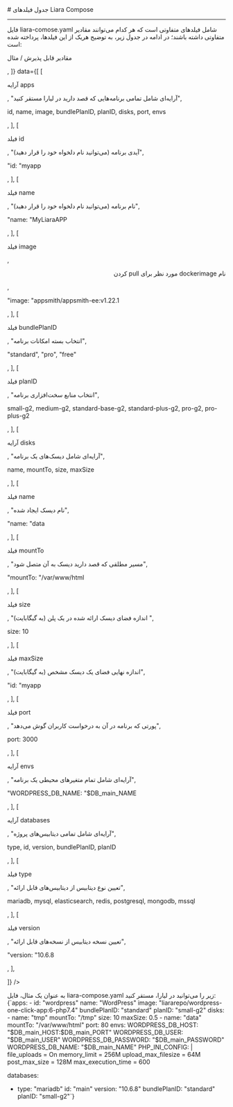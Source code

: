 


<Layout>
<Head>
<title>مستندات جدول فیلدهای Liara Compose - لیارا</title>
</Head>
# جدول فیلدهای Liara Compose
<hr className="mb-2" />

فایل <Important>liara-comose.yaml</Important> شامل فیلدهای متفاوتی است که هر کدام می‌توانند مقادیر متفاوتی داشته باشند؛ در ادامه در جدول زیر، به توضیح هریک از این فیلدها، پرداخته شده است:


<div className="h-2" />
<Table headers={[
  "نام فیلد / آرایه",
  "توضیحات",
  <p><Important>مقادیر قابل پذیرش</Important> / مثال</p>,
]} data={[
  [
    <p>آرایه <Important>apps</Important></p>,
    "آرایه‌ای شامل تمامی برنامه‌هایی که قصد دارید در لیارا مستقر کنید",
    <p><Important>id</Important>, <Important>name</Important>, <Important>image</Important>, <Important>bundlePlanID</Important>, <Important>planID</Important>, <Important>disks</Important>, <Important>port</Important>, <Important>envs</Important></p>,
  ],
  [
    <p>فیلد <Important>id</Important></p>,
    "آیدی برنامه (می‌توانید نام دلخواه خود را قرار دهید)",
    <p>"id: "myapp</p>,
  ],
  [
    <p> فیلد <Important>name</Important></p>,
    "نام برنامه (می‌توانید نام دلخواه خود را قرار دهید)",
    <p>"name: "MyLiaraAPP</p>,
  ],
  [
    <p> فیلد <Important>image</Important></p>,
    <div dir="rtl"><p>نام dockerimage مورد نظر برای pull کردن</p></div>,
    <p>"image: "appsmith/appsmith-ee:v1.22.1</p>,
  ],
  [
    <p> فیلد <Important>bundlePlanID</Important></p>,
    "انتخاب بسته امکانات برنامه",
    <p><Important>"standard"</Important>, <Important>"pro"</Important>, <Important>"free"</Important></p>,
  ],
  [
    <p> فیلد <Important>planID</Important></p>,
    "انتخاب منابع سخت‌افزاری برنامه",
    <p><Important>small-g2</Important>, <Important>medium-g2</Important>, <Important>standard-base-g2</Important>, <Important>standard-plus-g2</Important>, <Important>pro-g2</Important>, <Important>pro-plus-g2</Important></p>,
  ],
  [
    <p> آرایه <Important>disks</Important></p>,
    "آرایه‌ای شامل دیسک‌های یک برنامه",
    <p><Important>name</Important>, <Important>mountTo</Important>, <Important>size</Important>, <Important>maxSize</Important></p>,
  ],
  [
    <p> فیلد <Important>name</Important></p>,
    "نام دیسک ایجاد شده",
    <p>"name: "data</p>,
  ],
  [
    <p> فیلد <Important>mountTo</Important></p>,
    "مسیر مطلقی که قصد دارید دیسک به آن متصل شود",
    <p>"mountTo: "/var/www/html</p>,
  ],
  [
    <p> فیلد <Important>size</Important></p>,
    "(به گیگابایت) اندازه فضای دیسک ارائه شده در یک پلن ",
    <p>size: 10</p>,
  ],
  [
    <p> فیلد <Important>maxSize</Important></p>,
    "اندازه نهایی فضای یک دیسک مشخص (به گیگابایت)",
    <p>"id: "myapp</p>,
  ],
  [
    <p>فیلد <Important>port</Important></p>,
    "پورتی که برنامه در آن به درخواست کاربران گوش می‌دهد",
    <p>port: 3000</p>,
  ],
  [
    <p> آرایه <Important>envs</Important></p>,
    "آرایه‌ای شامل تمام متغیرهای محیطی یک برنامه",
    <p>"WORDPRESS_DB_NAME: "$DB_main_NAME</p>,
  ],
  [
    <p>آرایه <Important>databases</Important></p>,
    "آرایه‌ای شامل تمامی دیتابیس‌های پروژه",
    <p><Important>type</Important>, <Important>id</Important>, <Important>version</Important>, <Important>bundlePlanID</Important>, <Important>planID</Important></p>,
  ],
  [
    <p> فیلد <Important>type</Important></p>,
    "تعیین نوع دیتابیس از دیتابیس‌های قابل ارائه",
    <p><Important>mariadb</Important>, <Important>mysql</Important>, <Important>elasticsearch</Important>, <Important>redis</Important>, <Important>postgresql</Important>, <Important>mongodb</Important>, <Important>mssql</Important></p>,
  ],
  [
    <p> فیلد <Important>version</Important></p>,
    "تعیین نسخه دیتابیس از نسخه‌های قابل ارائه",
    <p>"version: "10.6.8</p>,
  ],
  
  
]} />
<div className="h-3" />
به عنوان یک مثال، فایل <Important>liara-compose.yaml</Important> زیر را می‌توانید در لیارا، مستقر کنید:

<div className="h-2" />
<div dir='ltr'>
    <Highlight className="yaml">
        {`apps:
  - id: "wordpress"
    name: "WordPress"
    image: "liararepo/wordpress-one-click-app:6-php7.4"
    bundlePlanID: "standard"
    planID: "small-g2"
    disks:
      - name: "tmp"
        mountTo: "/tmp"
        size: 10
        maxSize: 0.5
      - name: "data"
        mountTo: "/var/www/html"
    port: 80
    envs:
      WORDPRESS_DB_HOST: "$DB_main_HOST:$DB_main_PORT"
      WORDPRESS_DB_USER: "$DB_main_USER"
      WORDPRESS_DB_PASSWORD: "$DB_main_PASSWORD"
      WORDPRESS_DB_NAME: "$DB_main_NAME"
      PHP_INI_CONFIG: |
        file_uploads = On
        memory_limit = 256M
        upload_max_filesize = 64M
        post_max_size = 128M
        max_execution_time = 600

databases:
  - type: "mariadb"
    id: "main"
    version: "10.6.8"
    bundlePlanID: "standard"
    planID: "small-g2"`}
    </Highlight>
</div>


</Layout>